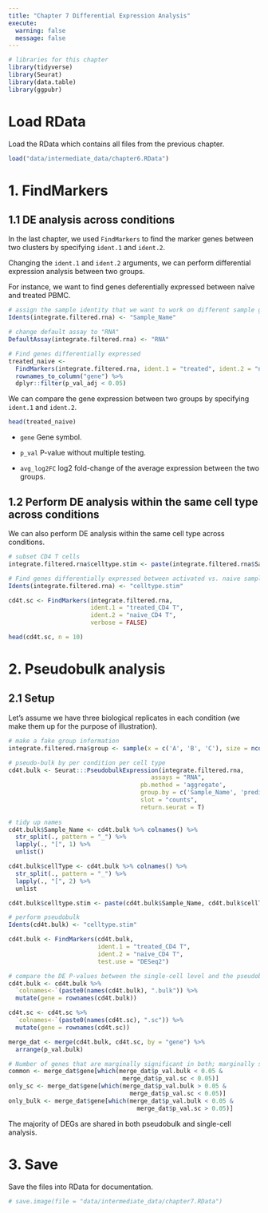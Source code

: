 ```yaml
---
title: "Chapter 7 Differential Expression Analysis"
execute:
  warning: false
  message: false
---
```


```r
# libraries for this chapter
library(tidyverse)
library(Seurat)
library(data.table)
library(ggpubr)
```

# Load RData

Load the RData which contains all files from the previous chapter.

```r
load("data/intermediate_data/chapter6.RData")
```

# 1. FindMarkers

## 1.1 DE analysis across conditions

In the last chapter, we used `FindMarkers` to find the marker genes between two clusters by specifying `ident.1` and `ident.2`.

Changing the `ident.1` and `ident.2` arguments, we can perform differential expression analysis between two groups.

For instance, we want to find genes deferentially expressed between naïve and treated PBMC.

```r
# assign the sample identity that we want to work on different sample groups
Idents(integrate.filtered.rna) <- "Sample_Name"

# change default assay to "RNA"
DefaultAssay(integrate.filtered.rna) <- "RNA"

# Find genes differentially expressed
treated_naive <- 
  FindMarkers(integrate.filtered.rna, ident.1 = "treated", ident.2 = "naive") %>% 
  rownames_to_column("gene") %>% 
  dplyr::filter(p_val_adj < 0.05)
```

We can compare the gene expression between two groups by specifying `ident.1` and `ident.2`.

```r
head(treated_naive)
```

-   `gene` Gene symbol.

-   `p_val` P-value without multiple testing.

-   `avg_log2FC` log2 fold-change of the average expression between the two groups.

## 1.2 Perform DE analysis within the same cell type across conditions

We can also perform DE analysis within the same cell type across conditions.

```r
# subset CD4 T cells
integrate.filtered.rna$celltype.stim <- paste(integrate.filtered.rna$Sample_Name, integrate.filtered.rna$predicted.celltype.l1, sep = "_")

# Find genes differentially expressed between activated vs. naive samples in CD4 T cells
Idents(integrate.filtered.rna) <- "celltype.stim"

cd4t.sc <- FindMarkers(integrate.filtered.rna, 
                       ident.1 = "treated_CD4 T", 
                       ident.2 = "naive_CD4 T", 
                       verbose = FALSE)

head(cd4t.sc, n = 10)
```

# 2. Pseudobulk analysis

## 2.1 Setup

Let's assume we have three biological replicates in each condition (we make them up for the purpose of illustration).

```r
# make a fake group information
integrate.filtered.rna$group <- sample(x = c('A', 'B', 'C'), size = ncol(integrate.filtered.rna), replace = TRUE)

# pseudo-bulk by per condition per cell type
cd4t.bulk <- Seurat:::PseudobulkExpression(integrate.filtered.rna, 
                                        assays = "RNA",
                                     pb.method = 'aggregate',
                                     group.by = c('Sample_Name', 'predicted.celltype.l1', 'group'),
                                     slot = "counts",
                                     return.seurat = T)
  
# tidy up names
cd4t.bulk$Sample_Name <- cd4t.bulk %>% colnames() %>% 
  str_split(., pattern = "_") %>% 
  lapply(., "[", 1) %>% 
  unlist()

cd4t.bulk$cellType <- cd4t.bulk %>% colnames() %>% 
  str_split(., pattern = "_") %>% 
  lapply(., "[", 2) %>% 
  unlist

cd4t.bulk$celltype.stim <- paste(cd4t.bulk$Sample_Name, cd4t.bulk$cellType, sep = "_")

# perform pseudobulk
Idents(cd4t.bulk) <- "celltype.stim"

cd4t.bulk <- FindMarkers(cd4t.bulk, 
                         ident.1 = "treated_CD4 T", 
                         ident.2 = "naive_CD4 T", 
                         test.use = "DESeq2")
```

```r
# compare the DE P-values between the single-cell level and the pseudobulk level results
cd4t.bulk <- cd4t.bulk %>% 
  `colnames<-`(paste0(names(cd4t.bulk), ".bulk")) %>% 
  mutate(gene = rownames(cd4t.bulk))

cd4t.sc <- cd4t.sc %>% 
  `colnames<-`(paste0(names(cd4t.sc), ".sc")) %>% 
  mutate(gene = rownames(cd4t.sc))

merge_dat <- merge(cd4t.bulk, cd4t.sc, by = "gene") %>% 
  arrange(p_val.bulk)

# Number of genes that are marginally significant in both; marginally significant only in bulk; and marginally significant only in single-cell
common <- merge_dat$gene[which(merge_dat$p_val.bulk < 0.05 & 
                                merge_dat$p_val.sc < 0.05)]
only_sc <- merge_dat$gene[which(merge_dat$p_val.bulk > 0.05 & 
                                  merge_dat$p_val.sc < 0.05)]
only_bulk <- merge_dat$gene[which(merge_dat$p_val.bulk < 0.05 & 
                                    merge_dat$p_val.sc > 0.05)]
```

The majority of DEGs are shared in both pseudobulk and single-cell analysis.

# 3. Save

Save the files into RData for documentation.

```r
# save.image(file = "data/intermediate_data/chapter7.RData")
```
